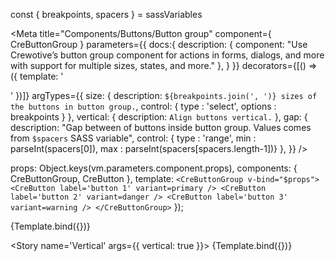 const { breakpoints, spacers } = sassVariables

<Meta title="Components/Buttons/Button group" component={ CreButtonGroup }
  parameters={{
    docs:{
      description: {
        component: "Use Crewotive’s button group component for actions in forms, dialogs, and more with support for multiple sizes, states, and more."
      },
    }
  }}
  decorators={[() => ({ template: '<div class="d-flex justify-content-center"><story/></div>' })]}
  argTypes={{
    size: {
      description: `${breakpoints.join(', ')} sizes of the buttons in button group.`,  control: { type : 'select', options : breakpoints } },
    vertical: {
      description: `Align buttons vertical.` },
    gap: {
      description: "Gap between of buttons inside button group. Values comes from `$spacers` SASS variable",  control: { type : 'range', min : parseInt(spacers[0]), max : parseInt(spacers[spacers.length-1])} },
  }}
  />

  props: Object.keys(vm.parameters.component.props),
  components: { CreButtonGroup, CreButton },
  template: `
    <CreButtonGroup v-bind="$props">
      <CreButton label='button 1' variant=primary />
      <CreButton label='button 2' variant=danger />
      <CreButton label='button 3' variant=warning />
    </CreButtonGroup>
  `
});

<div className="d-none">

  <Story
    name='Horizontal' >
    {Template.bind({})}
  </Story>

  <Story
    name='Vertical'
    args={{
      vertical: true
    }}>
    {Template.bind({})}
  </Story>

</div>

<Title/>
<SubTitle/>
<Description/>
<Primary/>
<ArgsTable story="Horizontal" />

<!-- ### SASS
#### Variables
```
``` -->


<Stories/>
